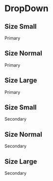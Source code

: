 

<Meta title="DropDown" component={DropDown} />

# DropDown

<Story name="Primary">
  <div style={{ display: 'block'}}>
    <h2>Size Small</h2>
    <div>
      <DropDown size="small" variant="primary" dropDownItems={[{id: "exemplo", label: "exemplo"}, {id: "exemplo2", label:"exemplo2"}]}>Primary</DropDown>
    </div>
    <h2>Size Normal</h2>
    <div>
      <DropDown size="normal" variant="primary" dropDownItems={[{id: "exemplo", label: "exemplo"}, {id: "exemplo2", label:"exemplo2"}]}>Primary</DropDown>
    </div>
      <h2>Size Large</h2>
    <div>
      <DropDown size="large" variant="primary" dropDownItems={[{id: "exemplo", label: "exemplo"}, {id: "exemplo2", label:"exemplo2"}]}>Primary</DropDown>
    </div>
  </div>
</Story>

<Story name="Secondary">
  <div style={{ display: "block" }}>
    <h2>Size Small</h2>
    <div>
      <DropDown
        size="small"
        variant="secondary"
        dropDownItems={[
          { id: "exemplo", label: "exemplo" },
          { id: "exemplo2", label: "exemplo2" }
        ]}
      >
        Secondary
      </DropDown>
    </div>
    <h2>Size Normal</h2>
    <div>
      <DropDown
        size="normal"
        variant="secondary"
        dropDownItems={[
          { id: "exemplo", label: "exemplo" },
          { id: "exemplo2", label: "exemplo2" }
        ]}
      >
        Secondary
      </DropDown>
    </div>
    <h2>Size Large</h2>
    <div>
      <DropDown
        size="large"
        variant="secondary"
        dropDownItems={[
          { id: "exemplo", label: "exemplo" },
          { id: "exemplo2", label: "exemplo2" }
        ]}
      >
        Secondary
      </DropDown>
    </div>
  </div>
</Story>

